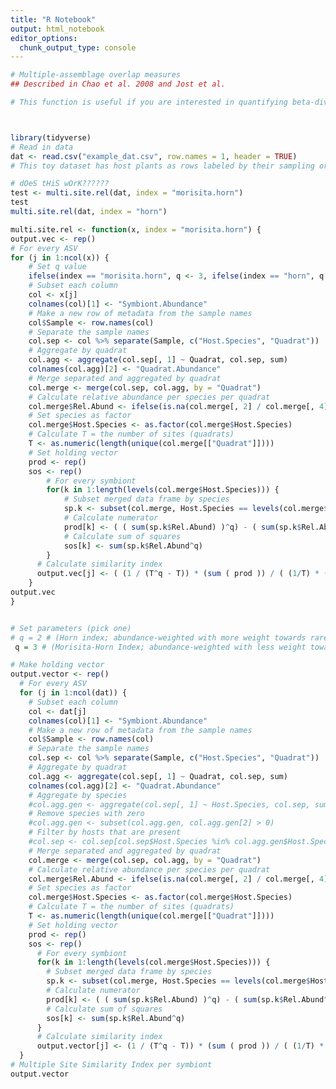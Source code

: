 ```yaml
---
title: "R Notebook"
output: html_notebook
editor_options: 
  chunk_output_type: console
---
```


```r
# Multiple-assemblage overlap measures 
## Described in Chao et al. 2008 and Jost et al. 

# This function is useful if you are interested in quantifying beta-diversity when samples are grouped by multiple assemblages or sites (quadrats, transects, etc.). In this case species (fungi) reside within samples (host plants) and a grouped by sampling units (quadrats). 



library(tidyverse)
# Read in data 
dat <- read.csv("example_dat.csv", row.names = 1, header = TRUE)
# This toy dataset has host plants as rows labeled by their sampling origin (quadrat, transect, etc.; .1 = quadrat 1) and fungal symbionts as columns.

# dOeS tHiS wOrK?????? 
test <- multi.site.rel(dat, index = "morisita.horn")
test
multi.site.rel(dat, index = "horn")

multi.site.rel <- function(x, index = "morisita.horn") {
output.vec <- rep()
# For every ASV
for (j in 1:ncol(x)) {
    # Set q value 
    ifelse(index == "morisita.horn", q <- 3, ifelse(index == "horn", q <- 2, q <- NA))
    # Subset each column
    col <- x[j]
    colnames(col)[1] <- "Symbiont.Abundance"
    # Make a new row of metadata from the sample names
    col$Sample <- row.names(col)
    # Separate the sample names
    col.sep <- col %>% separate(Sample, c("Host.Species", "Quadrat"))
    # Aggregate by quadrat
    col.agg <- aggregate(col.sep[, 1] ~ Quadrat, col.sep, sum)
    colnames(col.agg)[2] <- "Quadrat.Abundance"
    # Merge separated and aggregated by quadrat
    col.merge <- merge(col.sep, col.agg, by = "Quadrat")
    # Calculate relative abundance per species per quadrat
    col.merge$Rel.Abund <- ifelse(is.na(col.merge[, 2] / col.merge[, 4]), 0, col.merge[, 2] / col.merge[, 4])
    # Set species as factor
    col.merge$Host.Species <- as.factor(col.merge$Host.Species)
    # Calculate T = the number of sites (quadrats)
    T <- as.numeric(length(unique(col.merge[["Quadrat"]])))
    # Set holding vector
    prod <- rep()
    sos <- rep()
        # For every symbiont
        for(k in 1:length(levels(col.merge$Host.Species))) {
            # Subset merged data frame by species
            sp.k <- subset(col.merge, Host.Species == levels(col.merge$Host.Species)[k])
            # Calculate numerator
            prod[k] <- ( ( sum(sp.k$Rel.Abund) )^q) - ( sum(sp.k$Rel.Abund^q) )
            # Calculate sum of squares
            sos[k] <- sum(sp.k$Rel.Abund^q)
        }
      # Calculate similarity index
      output.vec[j] <- ( (1 / (T^q - T)) * (sum ( prod )) / ( (1/T) * (sum(sos)) ) )
    }
output.vec
}


# Set parameters (pick one)
# q = 2 # (Horn index; abundance-weighted with more weight towards rare spp.)
 q = 3 # (Morisita-Horn Index; abundance-weighted with less weight towards rare spp.)

# Make holding vector 
output.vector <- rep()
  # For every ASV
  for (j in 1:ncol(dat)) {
    # Subset each column
    col <- dat[j]
    colnames(col)[1] <- "Symbiont.Abundance"
    # Make a new row of metadata from the sample names
    col$Sample <- row.names(col)
    # Separate the sample names
    col.sep <- col %>% separate(Sample, c("Host.Species", "Quadrat"))
    # Aggregate by quadrat
    col.agg <- aggregate(col.sep[, 1] ~ Quadrat, col.sep, sum)
    colnames(col.agg)[2] <- "Quadrat.Abundance"
    # Aggregate by species
    #col.agg.gen <- aggregate(col.sep[, 1] ~ Host.Species, col.sep, sum) 
    # Remove species with zero
    #col.agg.gen <- subset(col.agg.gen, col.agg.gen[2] > 0) 
    # Filter by hosts that are present
    #col.sep <- col.sep[col.sep$Host.Species %in% col.agg.gen$Host.Species, ]
    # Merge separated and aggregated by quadrat
    col.merge <- merge(col.sep, col.agg, by = "Quadrat")
    # Calculate relative abundance per species per quadrat
    col.merge$Rel.Abund <- ifelse(is.na(col.merge[, 2] / col.merge[, 4]), 0, col.merge[, 2] / col.merge[, 4])
    # Set species as factor
    col.merge$Host.Species <- as.factor(col.merge$Host.Species)
    # Calculate T = the number of sites (quadrats)
    T <- as.numeric(length(unique(col.merge[["Quadrat"]])))
    # Set holding vector
    prod <- rep()
    sos <- rep()
      # For every symbiont
      for(k in 1:length(levels(col.merge$Host.Species))) {
        # Subset merged data frame by species
        sp.k <- subset(col.merge, Host.Species == levels(col.merge$Host.Species)[k])
        # Calculate numerator
        prod[k] <- ( ( sum(sp.k$Rel.Abund) )^q) - ( sum(sp.k$Rel.Abund^q) )
        # Calculate sum of squares
        sos[k] <- sum(sp.k$Rel.Abund^q)
      }
      # Calculate similarity index
      output.vector[j] <- (1 / (T^q - T)) * (sum ( prod )) / ( (1/T) * (sum(sos)) )
  }
# Multiple Site Similarity Index per symbiont 
output.vector
```


